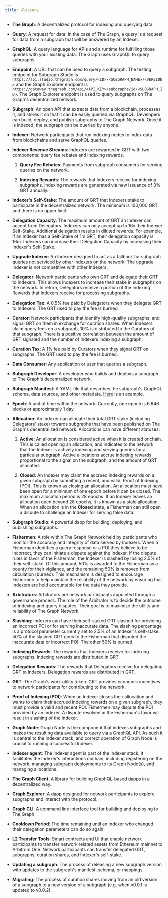 ```yaml
---
title: Glossary
---
```


- **The Graph**: A decentralized protocol for indexing and querying data.

- **Query**: A request for data. In the case of The Graph, a query is a request for data from a subgraph that will be answered by an Indexer.

- **GraphQL**: A query language for APIs and a runtime for fulfilling those queries with your existing data. The Graph uses GraphQL to query subgraphs.

- **Endpoint**: A URL that can be used to query a subgraph. The testing endpoint for Subgraph Studio is `https://api.studio.thegraph.com/query/<ID>/<SUBGRAPH_NAME>/<VERSION>` and the Graph Explorer endpoint is `https://gateway.thegraph.com/api/<API_KEY>/subgraphs/id/<SUBGRAPH_ID>`. The Graph Explorer endpoint is used to query subgraphs on The Graph's decentralized network.

- **Subgraph**: An open API that extracts data from a blockchain, processes it, and stores it so that it can be easily queried via GraphQL. Developers can build, deploy, and publish subgraphs to The Graph Network. Once it is indexed, the subgraph can be queried by anyone.

- **Indexer**: Network participants that run indexing nodes to index data from blockchains and serve GraphQL queries.

- **Indexer Revenue Streams**: Indexers are rewarded in GRT with two components: query fee rebates and indexing rewards.

  1. **Query Fee Rebates**: Payments from subgraph consumers for serving queries on the network.

  2. **Indexing Rewards**: The rewards that Indexers receive for indexing subgraphs. Indexing rewards are generated via new issuance of 3% GRT annually.

- **Indexer's Self-Stake**: The amount of GRT that Indexers stake to participate in the decentralized network. The minimum is 100,000 GRT, and there is no upper limit.

- **Delegation Capacity**: The maximum amount of GRT an Indexer can accept from Delegators. Indexers can only accept up to 16x their Indexer Self-Stake. Additional delegation results in diluted rewards. For example, if an Indexer has a Self-Stake of 1m GRT, their delegation capacity is 16m. Indexers can increase their Delegation Capacity by increasing their Indexer's Self-Stake.

- **Upgrade Indexer**: An Indexer designed to act as a fallback for subgraph queries not serviced by other Indexers on the network. The upgrade Indexer is not competitive with other Indexers.

- **Delegator**: Network participants who own GRT and delegate their GRT to Indexers. This allows Indexers to increase their stake in subgraphs on the network. In return, Delegators receive a portion of the Indexing Rewards that Indexers receive for processing subgraphs.

- **Delegation Tax**: A 0.5% fee paid by Delegators when they delegate GRT to Indexers. The GRT used to pay the fee is burned.

- **Curator**: Network participants that identify high-quality subgraphs, and signal GRT on them in exchange for curation shares. When Indexers claim query fees on a subgraph, 10% is distributed to the Curators of that subgraph. There is a positive correlation between the amount of GRT signaled and the number of Indexers indexing a subgraph.

- **Curation Tax**: A 1% fee paid by Curators when they signal GRT on subgraphs. The GRT used to pay the fee is burned.

- **Data Consumer**: Any application or user that queries a subgraph.

- **Subgraph Developer**: A developer who builds and deploys a subgraph to The Graph's decentralized network.

- **Subgraph Manifest**: A YAML file that describes the subgraph's GraphQL schema, data sources, and other metadata. [Here](https://github.com/graphprotocol/example-subgraph/blob/master/subgraph.yaml) is an example.

- **Epoch**: A unit of time within the network. Currently, one epoch is 6,646 blocks or approximately 1 day.

- **Allocation**: An Indexer can allocate their total GRT stake (including Delegators' stake) towards subgraphs that have been published on The Graph's decentralized network. Allocations can have different statuses:

  1. **Active**: An allocation is considered active when it is created onchain. This is called opening an allocation, and indicates to the network that the Indexer is actively indexing and serving queries for a particular subgraph. Active allocations accrue indexing rewards proportional to the signal on the subgraph, and the amount of GRT allocated.

  2. **Closed**: An Indexer may claim the accrued indexing rewards on a given subgraph by submitting a recent, and valid, Proof of Indexing (POI). This is known as closing an allocation. An allocation must have been open for a minimum of one epoch before it can be closed. The maximum allocation period is 28 epochs. If an Indexer leaves an allocation open beyond 28 epochs, it is known as a stale allocation. When an allocation is in the **Closed** state, a Fisherman can still open a dispute to challenge an Indexer for serving false data.

- **Subgraph Studio**: A powerful dapp for building, deploying, and publishing subgraphs.

- **Fishermen**: A role within The Graph Network held by participants who monitor the accuracy and integrity of data served by Indexers. When a Fisherman identifies a query response or a POI they believe to be incorrect, they can initiate a dispute against the Indexer. If the dispute rules in favor of the Fisherman, the Indexer is slashed by losing 2.5% of their self-stake. Of this amount, 50% is awarded to the Fisherman as a bounty for their vigilance, and the remaining 50% is removed from circulation (burned). This mechanism is designed to encourage Fishermen to help maintain the reliability of the network by ensuring that Indexers are held accountable for the data they provide.

- **Arbitrators**: Arbitrators are network participants appointed through a governance process. The role of the Arbitrator is to decide the outcome of indexing and query disputes. Their goal is to maximize the utility and reliability of The Graph Network.

- **Slashing**: Indexers can have their self-staked GRT slashed for providing an incorrect POI or for serving inaccurate data. The slashing percentage is a protocol parameter currently set to 2.5% of an Indexer's self-stake. 50% of the slashed GRT goes to the Fisherman that disputed the inaccurate data or incorrect POI. The other 50% is burned.

- **Indexing Rewards**: The rewards that Indexers receive for indexing subgraphs. Indexing rewards are distributed in GRT.

- **Delegation Rewards**: The rewards that Delegators receive for delegating GRT to Indexers. Delegation rewards are distributed in GRT.

- **GRT**: The Graph's work utility token. GRT provides economic incentives to network participants for contributing to the network.

- **Proof of Indexing (POI)**: When an Indexer closes their allocation and wants to claim their accrued indexing rewards on a given subgraph, they must provide a valid and recent POI. Fishermen may dispute the POI provided by an Indexer. A dispute resolved in the Fisherman's favor will result in slashing of the Indexer.

- **Graph Node**: Graph Node is the component that indexes subgraphs and makes the resulting data available to query via a GraphQL API. As such it is central to the Indexer stack, and correct operation of Graph Node is crucial to running a successful Indexer.

- **Indexer agent**: The Indexer agent is part of the Indexer stack. It facilitates the Indexer's interactions onchain, including registering on the network, managing subgraph deployments to its Graph Node(s), and managing allocations.

- **The Graph Client**: A library for building GraphQL-based dapps in a decentralized way.

- **Graph Explorer**: A dapp designed for network participants to explore subgraphs and interact with the protocol.

- **Graph CLI**: A command line interface tool for building and deploying to The Graph.

- **Cooldown Period**: The time remaining until an Indexer who changed their delegation parameters can do so again.

- **L2 Transfer Tools**: Smart contracts and UI that enable network participants to transfer network related assets from Ethereum mainnet to Arbitrum One. Network participants can transfer delegated GRT, subgraphs, curation shares, and Indexer's self-stake.

- **Updating a subgraph**: The process of releasing a new subgraph version with updates to the subgraph's manifest, schema, or mappings.

- **Migrating**: The process of curation shares moving from an old version of a subgraph to a new version of a subgraph (e.g. when v0.0.1 is updated to v0.0.2).
